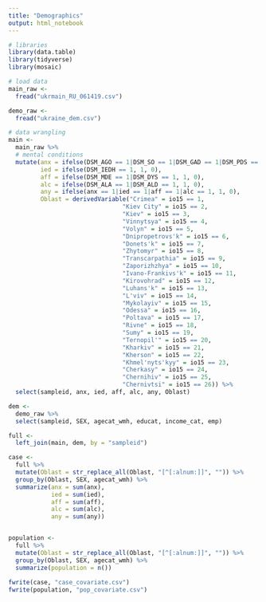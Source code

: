 ```yaml
---
title: "Demographics"
output: html_notebook
---
```


```r
# libraries
library(data.table)
library(tidyverse)
library(mosaic)

# load data
main_raw <- 
  fread("ukrmain_RU_061419.csv")

demo_raw <-
  fread("ukraine_dem.csv")
```

```r
# data wrangling
main <-
  main_raw %>%
  # mental conditions
  mutate(anx = ifelse(DSM_AGO == 1|DSM_SO == 1|DSM_GAD == 1|DSM_PDS == 1, 1, 0),
         ied = ifelse(DSM_IEDH == 1, 1, 0),
         aff = ifelse(DSM_MDE == 1|DSM_DYS == 1, 1, 0),
         alc = ifelse(DSM_ALA == 1|DSM_ALD == 1, 1, 0),
         any = ifelse(anx == 1|ied == 1|aff == 1|alc == 1, 1, 0),
         Oblast = derivedVariable("Crimea" = io15 == 1,
                                "Kiev City" = io15 == 2,
                                "Kiev" = io15 == 3,
                                "Vinnytsya" = io15 == 4,
                                "Volyn" = io15 == 5,
                                "Dnipropetrovs'k" = io15 == 6,
                                "Donets'k" = io15 == 7,
                                "Zhytomyr" = io15 == 8,
                                "Transcarpathia" = io15 == 9,
                                "Zaporizhzhya" = io15 == 10,
                                "Ivano-Frankivs'k" = io15 == 11,
                                "Kirovohrad" = io15 == 12,
                                "Luhans'k" = io15 == 13,
                                "L'viv" = io15 == 14,
                                "Mykolayiv" = io15 == 15,
                                "Odessa" = io15 == 16,
                                "Poltava" = io15 == 17,
                                "Rivne" = io15 == 18,
                                "Sumy" = io15 == 19,
                                "Ternopil'" = io15 == 20,
                                "Kharkiv" = io15 == 21,
                                "Kherson" = io15 == 22,
                                "Khmel'nyts'kyy" = io15 == 23,
                                "Cherkasy" = io15 == 24,
                                "Chernihiv" = io15 == 25,
                                "Chernivtsi" = io15 == 26)) %>%
  select(sampleid, anx, ied, aff, alc, any, Oblast)

dem <-
  demo_raw %>%
  select(sampleid, SEX, agecat_wmh, educat, income_cat, emp)

full <-
  left_join(main, dem, by = "sampleid")

case <-
  full %>%
  mutate(Oblast = str_replace_all(Oblast, "[^[:alnum:]]", "")) %>%
  group_by(Oblast, SEX, agecat_wmh) %>%
  summarize(anx = sum(anx),
            ied = sum(ied),
            aff = sum(aff),
            alc = sum(alc),
            any = sum(any)) 


population <-
  full %>%
  mutate(Oblast = str_replace_all(Oblast, "[^[:alnum:]]", "")) %>%
  group_by(Oblast, SEX, agecat_wmh) %>%
  summarize(population = n())
  
fwrite(case, "case_covariate.csv")
fwrite(population, "pop_covariate.csv")
```
